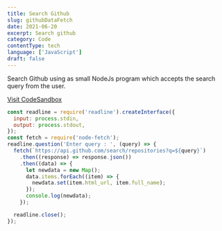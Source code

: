 ```yaml
---
title: Search Github
slug: githubDataFetch
date: 2021-06-20
excerpt: Search github
category: Code
contentType: tech
language: ['JavaScript']
draft: false
---
```


Search Github using as small NodeJs program which accepts the search query from the user.

<a href="https://codesandbox.io/s/nodefetchgithub-civn7" target="_blank">
  Visit CodeSandbox
</a>

```js
const readline = require('readline').createInterface({
  input: process.stdin,
  output: process.stdout,
});
const fetch = require('node-fetch');
readline.question('Enter query : ', (query) => {
  fetch(`https://api.github.com/search/repositories?q=${query}`)
    .then((response) => response.json())
    .then((data) => {
      let newdata = new Map();
      data.items.forEach((item) => {
        newdata.set(item.html_url, item.full_name);
      });
      console.log(newdata);
    });

  readline.close();
});
```
